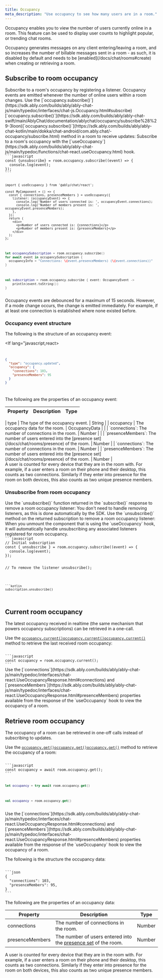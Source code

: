 ```yaml
---
title: Occupancy
meta_description: "Use occupancy to see how many users are in a room."
---
```


Occupancy enables you to view the number of users currently online in a room. This feature can be used to display user counts to highlight popular, or trending chat rooms.

<Aside data-type='note'>
Occupancy generates messages on any client entering/leaving a room, and so increases the number of billable messages sent in a room - as such, it is disabled by default and needs to be [enabled](/docs/chat/rooms#create) when creating or retrieving a room.
</Aside>

## Subscribe to room occupancy <a id="subscribe"/>

<If lang="javascript,swift,kotlin">
Subscribe to a room's occupancy by registering a listener. Occupancy events are emitted whenever the number of online users within a room changes. Use the <If lang="javascript">[`occupancy.subscribe()`](https://sdk.ably.com/builds/ably/ably-chat-js/main/typedoc/interfaces/chat-js.Occupancy.html#subscribe)</If><If lang="swift">[`occupancy.subscribe()`](https://sdk.ably.com/builds/ably/ably-chat-swift/main/AblyChat/documentation/ablychat/occupancy/subscribe%28%29-3loon)</If><If lang="kotlin">[`occupancy.subscribe()`](https://sdk.ably.com/builds/ably/ably-chat-kotlin/main/dokka/chat-android/com.ably.chat/-occupancy/subscribe.html)</If> method in a room to receive updates:
</If>

<If lang="react">
Subscribe to a room's occupancy with the [`useOccupancy`](https://sdk.ably.com/builds/ably/ably-chat-js/main/typedoc/functions/chat-react.useOccupancy.html) hook.
</If>

<Code>
```javascript
const {unsubscribe} = room.occupancy.subscribe((event) => {
  console.log(event);
});
```

```react
import { useOccupancy } from '@ably/chat/react';

const MyComponent = () => {
  const { connections, presenceMembers } = useOccupancy({
    listener: (occupancyEvent) => {
      console.log('Number of users connected is: ', occupancyEvent.connections);
      console.log('Number of members present is: ', occupancyEvent.presenceMembers);
    },
  });
  return (
    <div>
      <p>Number of users connected is: {connections}</p>
      <p>Number of members present is: {presenceMembers}</p>
    </div>
  );
};
```

```swift
let occupancySubscription = room.occupancy.subscribe()
for await event in occupancySubscription {
  occupancyInfo = "Connections: \(event.presenceMembers) (\(event.connections))"
}
```

```kotlin
val subscription = room.occupancy.subscribe { event: OccupancyEvent ->
    println(event.toString())
}
```
</Code>

<Aside data-type='note'>
Occupancy events are debounced for a maximum of 15 seconds. However, if a mode change occurs, the change is emitted immediately. For example, if at least one connection is established where none existed before.
</Aside>

### Occupancy event structure

The following is the structure of an occupancy event:

<If lang="javascript,react>
<Code>
```json
{
  "type": "occupancy.updated",
  "occupancy": {
    "connections": 103,
    "presenceMembers": 95
  }
}
```
</Code>
</If>
<If lang="swift,kotlin>
<Code>
```json
{
  "connections": 103,
  "presenceMembers": 95
}
```
</Code>
</If>

The following are the properties of an occupancy event:

| Property | Description | Type |
| -------- | ----------- | ---- |
<If lang="javascript,react">
| type | The type of the occupancy event. | String |
| occupancy | The occupancy data for the room. | OccupancyData |
| | `connections`: The number of connections in the room. | Number |
| | `presenceMembers`: The number of users entered into the [presence set](/docs/chat/rooms/presence) of the room. | Number |
</If>
<If lang="kotlin,swift">
| `connections`: The number of connections in the room. | Number |
| `presenceMembers`: The number of users entered into the [presence set](/docs/chat/rooms/presence) of the room. | Number |
</If>


<Aside data-type='note'>
A user is counted for every device that they are in the room with. For example, if a user enters a room on their phone and their desktop, this counts as two connections. Similarly if they enter into presence for the room on both devices, this also counts as two unique presence members.
</Aside>

### Unsubscribe from room occupancy

<If lang="javascript">
Use the `unsubscribe()` function returned in the `subscribe()` response to remove a room occupancy listener:
</If>

<If lang="swift">
You don't need to handle removing listeners, as this is done automatically by the SDK.
</If>

<If lang="kotlin">
Use the `unsubscribe()` method on the returned subscription to remove a room occupancy listener:
</If>

<If lang="react">
When you unmount the component that is using the `useOccupancy` hook, it will automatically handle unsubscribing any associated listeners registered for room occupancy.
</If>

<If lang="javascript,kotlin">
<Code>
```javascript
// Initial subscription
const { unsubscribe } = room.occupancy.subscribe((event) => {
  console.log(event);
});

// To remove the listener
unsubscribe();
```

```kotlin
subscription.unsubscribe()
```
</Code>
</If>

<If lang="javascript,react">

## Current room occupancy

The latest occupancy received in realtime (the same mechanism that powers occupancy subscriptions) can be retrieved in a one-call.

Use the <If lang="javascript">[`occupancy.current()`](https://sdk.ably.com/builds/ably/ably-chat-js/main/typedoc/interfaces/chat-js.Occupancy.html#current)</If><If lang="swift">[`occupancy.current()`](https://sdk.ably.com/builds/ably/ably-chat-swift/main/AblyChat/documentation/ablychat/occupancy/current%28%29)</If><If lang="kotlin">[`occupancy.current()`](https://sdk.ably.com/builds/ably/ably-chat-kotlin/main/dokka/chat-android/com.ably.chat/-occupancy/current.html)</If> method to retrieve the last received room occupancy:

<If lang="javascript">
<Code>
```javascript
const occupancy = room.occupancy.current();
```
</Code>

<If lang="react">
Use the [`connections`](https://sdk.ably.com/builds/ably/ably-chat-js/main/typedoc/interfaces/chat-react.UseOccupancyResponse.html#connections) and [`presenceMembers`](https://sdk.ably.com/builds/ably/ably-chat-js/main/typedoc/interfaces/chat-react.UseOccupancyResponse.html#presenceMembers) properties available from the response of the `useOccupancy` hook to view the occupancy of a room.
</If>
</If>


## Retrieve room occupancy

<If lang="javascript,swift,kotlin">
The occupancy of a room can be retrieved in one-off calls instead of subscribing to updates.

Use the <If lang="javascript">[`occupancy.get()`](https://sdk.ably.com/builds/ably/ably-chat-js/main/typedoc/interfaces/chat-js.Occupancy.html#get)</If><If lang="swift">[`occupancy.get()`](https://sdk.ably.com/builds/ably/ably-chat-swift/main/AblyChat/documentation/ablychat/occupancy/get%28%29)</If><If lang="kotlin">[`occupancy.get()`](https://sdk.ably.com/builds/ably/ably-chat-kotlin/main/dokka/chat-android/com.ably.chat/-occupancy/get.html)</If> method to retrieve the occupancy of a room:

<Code>
```javascript
const occupancy = await room.occupancy.get();
```

```swift
let occupancy = try await room.occupancy.get()
```

```kotlin
val occupancy = room.occupancy.get()
```
</Code>
</If>

<If lang="react">
Use the [`connections`](https://sdk.ably.com/builds/ably/ably-chat-js/main/typedoc/interfaces/chat-react.UseOccupancyResponse.html#connections) and [`presenceMembers`](https://sdk.ably.com/builds/ably/ably-chat-js/main/typedoc/interfaces/chat-react.UseOccupancyResponse.html#presenceMembers) properties available from the response of the `useOccupancy` hook to view the occupancy of a room.
</If>

The following is the structure the occupancy data:

<Code>
```json
{
  "connections": 103,
  "presenceMembers": 95,
}
```
</Code>

The following are the properties of an occupancy data:

| Property | Description | Type |
| -------- | ----------- | ---- |
| connections | The number of connections in the room. | Number |
| presenceMembers | The number of users entered into the [presence set](/docs/chat/rooms/presence) of the room. | Number |

<Aside data-type='note'>
A user is counted for every device that they are in the room with. For example, if a user enters a room on their phone and their desktop, this counts as two connections. Similarly if they enter into presence for the room on both devices, this also counts as two unique presence members.
</Aside>

